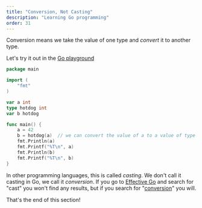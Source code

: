 ```yaml
---
title: "Conversion, Not Casting"
description: "Learning Go programming"
order: 31
---
```




Conversion means we take the value of one type and _convert_ it to another type.  
  
Let's try it out in the [Go playground](https://play.golang.org/p/zMIh3Eur7K)  
```go
package main

import (
	"fmt"
)

var a int
type hotdog int
var b hotdog

func main() {
	a = 42
	b = hotdog(a)  // we can convert the value of a to a value of type hotdog
	fmt.Println(a)
	fmt.Printf("%T\n", a)
	fmt.Println(b)
	fmt.Printf("%T\n", b)
}
```
In other programming languages, this is called _casting_. We don't call it casting in Go, we call it _conversion_. If you go to [Effective Go](https://golang.org/doc/effective_go.html) and search for "cast" you won't find any results, but if you search for "[conversion](https://golang.org/doc/effective_go.html#conversions)" you will.  
  
That's the end of this section!   

